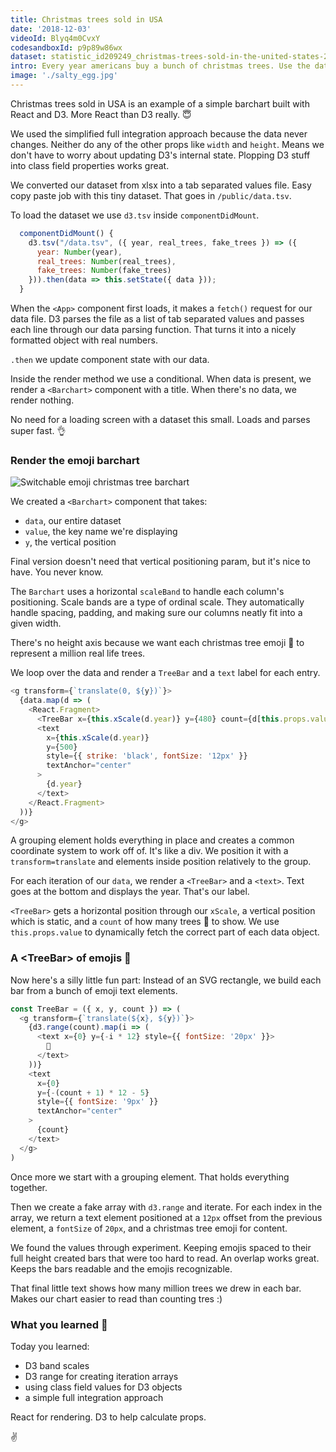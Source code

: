 ```yaml
---
title: Christmas trees sold in USA
date: '2018-12-03'
videoId: Blyq4m0CvxY
codesandboxId: p9p89w86wx
dataset: statistic_id209249_christmas-trees-sold-in-the-united-states-2004-2017.xlsx
intro: Every year americans buy a bunch of christmas trees. Use the dataset to compare real and fake sales with two bar charts.
image: './salty_egg.jpg'
---
```


Christmas trees sold in USA is an example of a simple barchart built with React and D3. More React than D3 really. 😇

We used the simplified full integration approach because the data never changes. Neither do any of the other props like `width` and `height`. Means we don't have to worry about updating D3's internal state. Plopping D3 stuff into class field properties works great.

We converted our dataset from xlsx into a tab separated values file. Easy copy paste job with this tiny dataset. That goes in `/public/data.tsv`.

To load the dataset we use `d3.tsv` inside `componentDidMount`.

```javascript
  componentDidMount() {
    d3.tsv("/data.tsv", ({ year, real_trees, fake_trees }) => ({
      year: Number(year),
      real_trees: Number(real_trees),
      fake_trees: Number(fake_trees)
    })).then(data => this.setState({ data }));
  }
```

When the `<App>` component first loads, it makes a `fetch()` request for our data file. D3 parses the file as a list of tab separated values and passes each line through our data parsing function. That turns it into a nicely formatted object with real numbers.

`.then` we update component state with our data.

Inside the render method we use a conditional. When data is present, we render a `<Barchart>` component with a title. When there's no data, we render nothing.

No need for a loading screen with a dataset this small. Loads and parses super fast. 👌

### Render the emoji barchart

![Switchable emoji christmas tree barchart](./christmastrees.gif)

We created a `<Barchart>` component that takes:

- `data`, our entire dataset
- `value`, the key name we're displaying
- `y`, the vertical position

Final version doesn't need that vertical positioning param, but it's nice to have. You never know.

The `Barchart` uses a horizontal `scaleBand` to handle each column's positioning. Scale bands are a type of ordinal scale. They automatically handle spacing, padding, and making sure our columns neatly fit into a given width.

There's no height axis because we want each christmas tree emoji 🎄 to represent a million real life trees.

We loop over the data and render a `TreeBar` and a `text` label for each entry.

```javascript
<g transform={`translate(0, ${y})`}>
  {data.map(d => (
    <React.Fragment>
      <TreeBar x={this.xScale(d.year)} y={480} count={d[this.props.value]} />
      <text
        x={this.xScale(d.year)}
        y={500}
        style={{ strike: 'black', fontSize: '12px' }}
        textAnchor="center"
      >
        {d.year}
      </text>
    </React.Fragment>
  ))}
</g>
```

A grouping element holds everything in place and creates a common coordinate system to work off of. It's like a div. We position it with a `transform=translate` and elements inside position relatively to the group.

For each iteration of our `data`, we render a `<TreeBar>` and a `<text>`. Text goes at the bottom and displays the year. That's our label.

`<TreeBar>` gets a horizontal position through our `xScale`, a vertical position which is static, and a `count` of how many trees 🎄 to show. We use `this.props.value` to dynamically fetch the correct part of each data object.

### A &lt;TreeBar> of emojis 🎄

Now here's a silly little fun part: Instead of an SVG rectangle, we build each bar from a bunch of emoji text elements.

```javascript
const TreeBar = ({ x, y, count }) => (
  <g transform={`translate(${x}, ${y})`}>
    {d3.range(count).map(i => (
      <text x={0} y={-i * 12} style={{ fontSize: '20px' }}>
        🎄
      </text>
    ))}
    <text
      x={0}
      y={-(count + 1) * 12 - 5}
      style={{ fontSize: '9px' }}
      textAnchor="center"
    >
      {count}
    </text>
  </g>
)
```

Once more we start with a grouping element. That holds everything together.

Then we create a fake array with `d3.range` and iterate. For each index in the array, we return a text element positioned at a `12px` offset from the previous element, a `fontSize` of `20px`, and a christmas tree emoji for content.

We found the values through experiment. Keeping emojis spaced to their full height created bars that were too hard to read. An overlap works great. Keeps the bars readable and the emojis recognizable.

That final little text shows how many million trees we drew in each bar. Makes our chart easier to read than counting tres :)

### What you learned 🧐

Today you learned:

- D3 band scales
- D3 range for creating iteration arrays
- using class field values for D3 objects
- a simple full integration approach

React for rendering. D3 to help calculate props.

✌️

